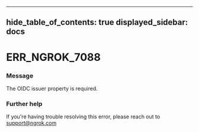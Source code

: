 

---
hide_table_of_contents: true
displayed_sidebar: docs
---


# ERR_NGROK_7088

### Message
The OIDC issuer property is required.

<ErrorDetails error="err_ngrok_7088" />



### Further help
If you're having trouble resolving this error, please reach out to [support@ngrok.com](mailto:support@ngrok.com?subject=Help%20with%20ERR_NGROK_7088)

